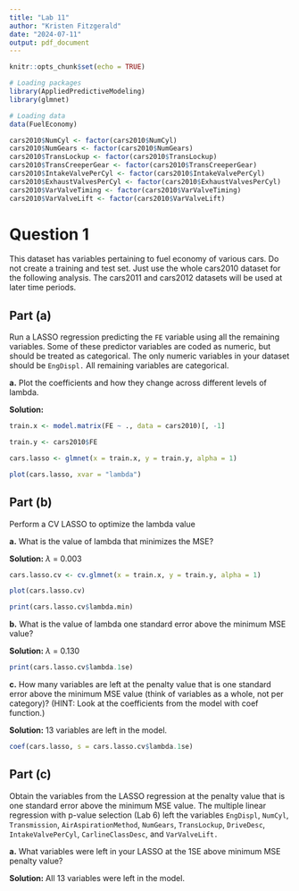 ```yaml
---
title: "Lab 11"
author: "Kristen Fitzgerald"
date: "2024-07-11"
output: pdf_document
---
```


```r
knitr::opts_chunk$set(echo = TRUE)

# Loading packages
library(AppliedPredictiveModeling)
library(glmnet)

# Loading data
data(FuelEconomy)

cars2010$NumCyl <- factor(cars2010$NumCyl)
cars2010$NumGears <- factor(cars2010$NumGears)
cars2010$TransLockup <- factor(cars2010$TransLockup)
cars2010$TransCreeperGear <- factor(cars2010$TransCreeperGear)
cars2010$IntakeValvePerCyl <- factor(cars2010$IntakeValvePerCyl)
cars2010$ExhaustValvesPerCyl <- factor(cars2010$ExhaustValvesPerCyl)
cars2010$VarValveTiming <- factor(cars2010$VarValveTiming)
cars2010$VarValveLift <- factor(cars2010$VarValveLift)
```

# Question 1

This dataset has variables pertaining to fuel economy of various cars. Do not 
create a training and test set. Just use the whole cars2010 dataset for the 
following analysis. The cars2011 and cars2012 datasets will be used at later
time periods.

## Part (a)

Run a LASSO regression predicting the `FE` variable using all the remaining
variables. Some of these predictor variables are coded as numeric, but should
be treated as categorical. The only numeric variables in your dataset should be
`EngDispl.` All remaining variables are categorical.

__a.__ Plot the coefficients and how they change across different levels of
lambda.

__Solution:__ 

```r
train.x <- model.matrix(FE ~ ., data = cars2010)[, -1]

train.y <- cars2010$FE

cars.lasso <- glmnet(x = train.x, y = train.y, alpha = 1)

plot(cars.lasso, xvar = "lambda")
```

\newpage

## Part (b)

Perform a CV LASSO to optimize the lambda value

__a.__ What is the value of lambda that minimizes the MSE?

__Solution:__ $\lambda$ = 0.003

```r
cars.lasso.cv <- cv.glmnet(x = train.x, y = train.y, alpha = 1)

plot(cars.lasso.cv)

print(cars.lasso.cv$lambda.min)
```
\newpage

__b.__ What is the value of lambda one standard error above the minimum MSE
value?

__Solution:__ $\lambda$ = 0.130

```r
print(cars.lasso.cv$lambda.1se)
```

\newpage

__c.__ How many variables are left at the penalty value that is one standard 
error above the minimum MSE value (think of variables as a whole, not per 
category)? (HINT: Look at the coefficients from the model with coef function.)

__Solution:__ 13 variables are left in the model.

```r
coef(cars.lasso, s = cars.lasso.cv$lambda.1se)
```

\newpage

## Part (c)

Obtain the variables from the LASSO regression at the penalty value that is one
standard error above the minimum MSE value. The multiple linear regression with 
p-value selection (Lab 6) left the variables `EngDispl`, `NumCyl`, 
`Transmission`, `AirAspirationMethod`, `NumGears`, `TransLockup`, 
`DriveDesc`, `IntakeValvePerCyl`, `CarlineClassDesc`, and `VarValveLift.`

__a.__ What variables were left in your LASSO at the 1SE above minimum MSE
penalty value?

__Solution:__ All 13 variables were left in the model.

